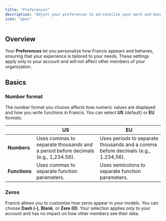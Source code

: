 ```yaml
---
title: "Preferences"
description: "Adjust your preferences to personalize your work and move faster."
icon: "gear"
---
```


## Overview

Your **Preferences** let you personalize how Francis appears and behaves, ensuring that your experience is tailored to your needs. These settings apply only to your account and will not affect other members of your organization.

## Basics

### Number format

The number format you choose affects how numeric values are displayed and how you write functions in Francis. You can select **US** (default) or **EU** formats:

|               | US                                                                               | EU                                                                               |
| ------------- | -------------------------------------------------------------------------------- | -------------------------------------------------------------------------------- |
| **Numbers**   | Uses commas to separate thousands and a period before decimals (e.g., 1,234.56). | Uses periods to separate thousands and a comma before decimals (e.g., 1.234,56). |
| **Functions** | Uses commas to separate function parameters.                                     | Uses semicolons to separate function parameters.                                 |

### Zeros

Francis allows you to customize how zeros appear in your models. You can choose **Dash (-)**, **Blank**, or **Zero (0)**. Your selection applies only to your account and has no impact on how other members see their data.